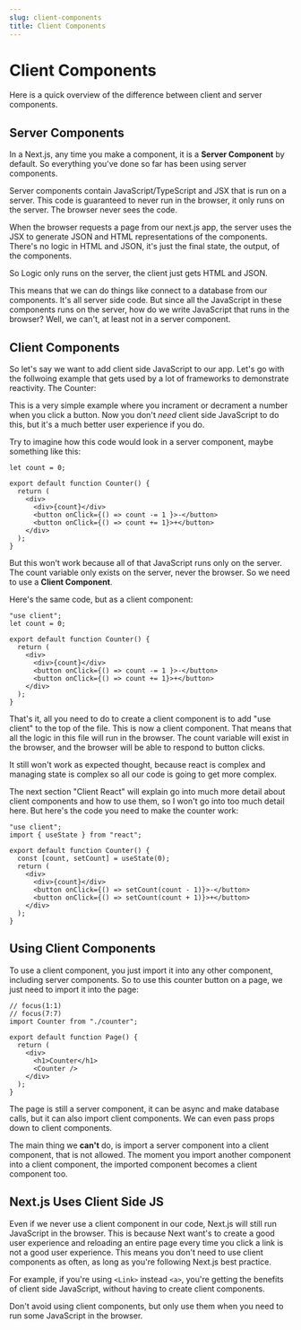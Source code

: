 ```yaml
---
slug: client-components
title: Client Components
---
```


# Client Components 

Here is a quick overview of the difference between client and server components.

## Server Components

In a Next.js, any time you make a component, it is a **Server Component** by default. So everything you've done so far has been using server components. 

Server components contain JavaScript/TypeScript and JSX that is run on a server. This code is guaranteed to never run in the browser, it only runs on the server. The browser never sees the code. 

When the browser requests a page from our next.js app, the server uses the JSX to generate JSON and HTML representations of the components. There's no logic in HTML and JSON, it's just the final state, the output, of the components. 

So Logic only runs on the server, the client just gets HTML and JSON.

This means that we can do things like connect to a database from our components. It's all server side code. But since all the JavaScript in these components runs on the server, how do we write JavaScript that runs in the browser? Well, we can't, at least not in a server component. 

## Client Components 

So let's say we want to add client side JavaScript to our app. Let's go with the follwoing example that gets used by a lot of frameworks to demonstrate reactivity. The Counter:

<Counter />

This is a very simple example where you incrament or decrament a number when you click a button. Now you don't *need* client side JavaScript to do this, but it's a much better user experience if you do.

Try to imagine how this code would look in a server component, maybe something like this:

```tsx
let count = 0;

export default function Counter() {
  return (
    <div>
      <div>{count}</div>
      <button onClick={() => count -= 1 }>-</button>
      <button onClick={() => count += 1}>+</button>
    </div>
  );
}

```

But this won't work because all of that JavaScript runs only on the server. The count variable only exists on the server, never the browser. So we need to use a **Client Component**. 

Here's the same code, but as a client component: 

```tsx
"use client";
let count = 0;

export default function Counter() {
  return (
    <div>
      <div>{count}</div>
      <button onClick={() => count -= 1 }>-</button>
      <button onClick={() => count += 1}>+</button>
    </div>
  );
}
```

That's it, all you need to do to create a client component is to add "use client" to the top of the file. This is now a client component. That means that all the logic in this file will run in the browser. The count variable will exist in the browser, and the browser will be able to respond to button clicks.

It still won't work as expected thought, because react is complex and managing state is complex so all our code is going to get more complex. 

The next section "Client React" will explain go into much more detail about client components and how to use them, so I won't go into too much detail here. But here's the code you need to make the counter work:

```counter.tsx
"use client";
import { useState } from "react";

export default function Counter() {
  const [count, setCount] = useState(0);
  return (
    <div>
      <div>{count}</div>
      <button onClick={() => setCount(count - 1)}>-</button>
      <button onClick={() => setCount(count + 1)}>+</button>
    </div>
  );
}
```

## Using Client Components

To use a client component, you just import it into any other component, including server components. So to use this counter button on a page, we just need to import it into the page:

```page.tsx
// focus(1:1)
// focus(7:7)
import Counter from "./counter";

export default function Page() {
  return (
    <div>
      <h1>Counter</h1>
      <Counter />
    </div>
  );
}
```

The page is still a server component, it can be async and make database calls, but it can also import client components. We can even pass props down to client components. 

The main thing we **can't** do, is import a server component into a client component, that is not allowed. The moment you import another component into a client component, the imported component becomes a client component too.

## Next.js Uses Client Side JS

Even if we never use a client component in our code, Next.js will still run JavaScript in the browser. This is because Next want's to create a good user experience and reloading an entire page every time you click a link is not a good user experience. This means you don't need to use client components as often, as long as you're following Next.js best practice.

For example, if you're using `<Link>` instead `<a>`, you're getting the benefits of client side JavaScript, without having to create client components. 

Don't avoid using client components, but only use them when you need to run some JavaScript in the browser.